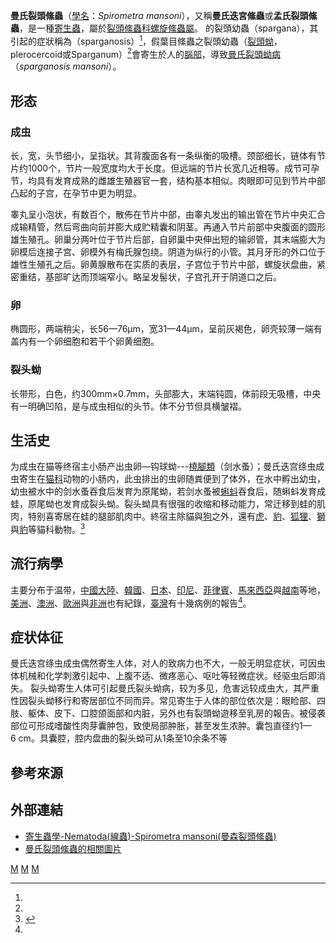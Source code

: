 {{Speciesbox
| taxon = Spirometra mansoni
| binomial_authority = [[Joyeux|Joyeux]] et [[Houdemer|Houdemer]], 1928
}}
'''曼氏裂頭絛蟲'''（[[學名|學名]]：''Spirometra mansoni''），又稱'''曼氏迭宮絛蟲'''{{r|epochtimes}}或'''孟氏裂頭絛蟲'''，是一種[[寄生蟲|寄生蟲]]，屬於[[裂頭絛蟲科|裂頭絛蟲科]][[螺旋絛蟲屬|螺旋絛蟲屬]]。
{{le|螺旋絛蟲屬|Spirometra}}的裂頭幼蟲（spargana），其引起的症狀稱為{{le|裂頭絛蟲症|sparganosis}}（sparganosis）<ref name="cdc-tw_Sparganosis"/>，假葉目絛蟲之裂頭幼蟲（[[裂頭蚴|裂頭蚴]]，plerocercoid或Sparganum）<ref name="cdc-tw_Sparganosis"/>會寄生於人的[[腦部|腦部]]，導致[[曼氏裂頭蚴病|曼氏裂頭蚴病]]（''sparganosis mansoni''）。

==形态==
===成虫===
长{{convert|60|-|100|cm}}，宽{{convert|0.5|-|0.6|cm}}，头节细小，呈指状。其背腹面各有一条纵衡的吸槽。颈部细长，链体有节片约1000个，节片一般宽度均大于长度。但远端的节片长宽几近相等。成节可孕节，均具有发育成熟的雌雄生殖器官一套，结构基本相似。肉眼即可见到节片中部凸起的子宫，在孕节中更为明显。

睾丸呈小泡状，有数百个，散佈在节片中部，由睾丸发出的输出管在节片中央汇合成输精管，然后弯曲向前并膨大成贮精囊和阴茎。再通入节片前部中央腹面的圆形雄生殖孔。卵巢分两叶位于节片后部，自卵巢中央伸出短的输卵管，其末端膨大为卵模后连接子宫、卵模外有梅氏腺包绕。阴道为纵行的小管。其月牙形的外口位于雄性生殖孔之后。卵黄腺散布在实质的表层，子宫位于节片中部，螺旋状盘曲，紧密重结，基部旷达而顶端窄小。略呈发髻状，子宫孔开于阴道口之后。

===卵===
椭圆形，两端稍尖，长56—76μm，宽31—44μm，呈前灰褐色，卵壳较薄一端有盖内有一个卵细胞和若干个卵黄细胞。
===裂头蚴===
长带形，白色，约300mm×0.7mm，头部膨大，末端钝圆，体前段无吸槽，中央有一明确凹陷，是与成虫相似的头节。体不分节但具横皱褶。
==生活史==
为成虫在猫等终宿主小肠产出虫卵—钩球蚴---[[橈腳類|橈腳類]]（剑水蚤）；曼氏迭宫绦虫成虫寄生在[[猫科|猫科]]动物的小肠内，此虫排出的虫卵随粪便到了体外，在水中孵出幼虫，幼虫被水中的剑水蚤吞食后发育为原尾蚴，若剑水蚤被[[蝌蚪|蝌蚪]]吞食后，随蝌蚪发育成蛙，原尾蚴也发育成裂头蚴。裂头蚴具有很强的收缩和移动能力，常迁移到蛙的肌肉，特别喜寄居在蛙的腿部肌肉中。終宿主除貓與[[狗|狗]]之外，還有[[虎|虎]]、[[豹|豹]]、[[狐狸|狐狸]]、[[獅|獅]]與[[豹|豹]]等貓科動物。<ref name="cdc-tw_Sparganosis">{{cite web|url=http://www.cdc.gov.tw/professional/info.aspx?treeid=BEAC9C103DF952C4&nowtreeid=AA4CAE19668A122D&tid=A82863354878D964|title=第八十章 幼裂頭絛蟲症 Sparganosis|author1=黃瑞禎|author2=張淑美|author3=黃協賢|author4=李細祥|work=ICD-9 123.5; ICD-10 B70.1|publisher=[[衛生福利部疾病管制署|衛生福利部疾病管制署]]|accessdate={{start date|2017|01|14}}|location=[[臺灣|臺灣]]|format=pdf}}{{Dead link|date=2020年2月 |bot=InternetArchiveBot |fix-attempted=yes }}</ref>
==流行病學==
主要分布于温带，[[中國大陸|中國大陸]]、[[韓國|韓國]]、[[日本|日本]]、[[印尼|印尼]]、[[菲律賓|菲律賓]]、[[馬來西亞|馬來西亞]]與[[越南|越南]]等地，[[美洲|美洲]]、[[澳洲|澳洲]]、[[歐洲|歐洲]]與[[非洲|非洲]]也有紀錄，[[臺灣|臺灣]]有十幾病例的報告<ref name="cdc-tw_Sparganosis"/>。
==症状体征==
{{Infobox medical intervention
|name={{le|裂頭絛蟲症|sparganosis}}<br/>''sparganosis''
| image        = 
| caption      = 
| alt          = 
| ICD10        = B70.1<ref name="cdc-tw_Sparganosis"/>
| ICD9         = 123.5<ref name="cdc-tw_Sparganosis"/>
| ICD9unlinked = 
| MeshID       = 
| LOINC        = 
| other_codes  = 
| MedlinePlus  = 
| eMedicine    = 
}}
曼氏迭宫绦虫成虫偶然寄生人体，对人的致病力也不大，一般无明显症状，可因虫体机械和化学刺激引起中、上腹不适、微疼恶心、呕吐等轻微症状。经驱虫后即消失。
裂头蚴寄生人体可引起曼氏裂头蚴病，较为多见，危害远较成虫大，其严重性因裂头蚴移行和寄居部位不同而异。常见寄生于人体的部位依次是：眼睑部、四肢、躯体、皮下、口腔颌面部和内脏，另外也有裂頭蚴遊移至乳房的報告{{r|epochtimes}}。被侵袭部位可形成嗜酸性肉芽囊肿包，致使局部肿胀，甚至发生浓肿。囊包直径约1—6 cm。具囊腔，腔内盘曲的裂头蚴可从1条至10余条不等

==參考來源==
{{reflist |refs=
<ref name="epochtimes">{{cite news
 |url=http://www.epochtimes.com/b5/18/6/19/n10496455.htm
 |title=湖北大媽常年愛喝生水 乳房取出3條活蟲
 |newspaper=大紀元時報
 |date=2018-06-19
 |access-date=2018-06-22
 |language=zh-hant
 |archive-date=2018-06-26
 |archive-url=https://web.archive.org/web/20180626024243/http://www.epochtimes.com/b5/18/6/19/n10496455.htm
 |dead-url=no
 }}</ref>
}}

==外部連結==
{{wikispecies|Spirometra mansoni}}
{{commonscat|Spirometra mansoni}}
*[http://smallcollation.blogspot.com/2013/02/nematoda-spirometra-mansoni.html 寄生蟲學-Nematoda(線蟲)-Spirometra mansoni(曼森裂頭絛蟲)] {{Wayback|url=http://smallcollation.blogspot.com/2013/02/nematoda-spirometra-mansoni.html |date=20170118135941 }}{{vc|time=2017-01-14}}
*[http://www.ym.edu.tw/par/html/ParPic/Helminthes/Cestode/Dipyllobothrium/Spirometra_mansoni/Spi-Man.htm 曼氏裂頭絛蟲的相關圖片] {{Wayback|url=http://www.ym.edu.tw/par/html/ParPic/Helminthes/Cestode/Dipyllobothrium/Spirometra_mansoni/Spi-Man.htm |date=20180129212948 }}
{{Taxonbar}}
[[Category:绦虫纲|M]]
[[Category:寄生蟲|M]]
[[Category:1928年描述的动物|M]]